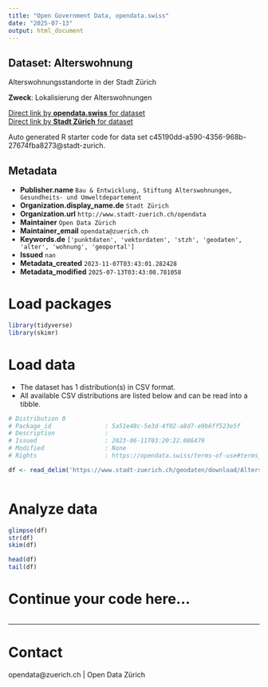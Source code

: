 ```yaml
---
title: "Open Government Data, opendata.swiss"
date: "2025-07-13"
output: html_document
---
```


## Dataset: Alterswohnung

Alterswohnungsstandorte in der Stadt Zürich

**Zweck**: Lokalisierung der Alterswohnungen

[Direct link by **opendata.swiss** for dataset](https://opendata.swiss/de/dataset/alterswohnung1)<br>
[Direct link by **Stadt Zürich** for dataset](https://data.stadt-zuerich.ch/dataset/geo_alterswohnung)

Auto generated R starter code for data set c45190dd-a590-4356-968b-27674fba8273@stadt-zurich.

## Metadata

- **Publisher.name** `Bau & Entwicklung, Stiftung Alterswohnungen, Gesundheits- und Umweltdepartement`
- **Organization.display_name.de** `Stadt Zürich`
- **Organization.url** `http://www.stadt-zuerich.ch/opendata`
- **Maintainer** `Open Data Zürich`
- **Maintainer_email** `opendata@zuerich.ch`
- **Keywords.de** `['punktdaten', 'vektordaten', 'stzh', 'geodaten', 'alter', 'wohnung', 'geoportal']`
- **Issued** `nan`
- **Metadata_created** `2023-11-07T03:43:01.282428`
- **Metadata_modified** `2025-07-13T03:43:08.781058`


# Load packages

```r

library(tidyverse)
library(skimr)

```

# Load data

-   The dataset has 1 distribution(s) in CSV format.
-   All available CSV distributions are listed below and can be read into a tibble.

```r

# Distribution 0
# Package_id               : 5a51e48c-5e3d-4f02-a8d7-e9b6ff523e5f
# Description              : 
# Issued                   : 2023-06-11T03:20:22.086479
# Modified                 : None
# Rights                   : https://opendata.swiss/terms-of-use#terms_open

df <- read_delim('https://www.stadt-zuerich.ch/geodaten/download/Alterswohnung?format=10008')



```

# Analyze data

```r

glimpse(df)
str(df)
skim(df)

head(df)
tail(df)

```

# Continue your code here...

```r

```

------------------------------------------------------------------------

# Contact

opendata@zuerich.ch | Open Data Zürich
